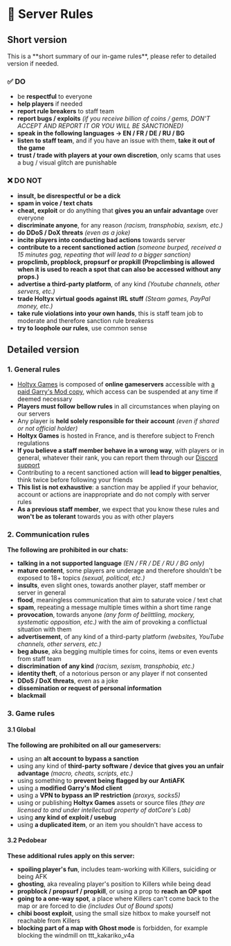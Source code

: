 
# 🔨 Server Rules
## Short version

<Callout type="info" emoji="ℹ️">
  This is a **short summary of our in-game rules**, please refer to detailed version if needed.
</Callout>

### ✅ DO
- be **respectful** to everyone
- **help players** if needed
- **report rule breakers** to staff team
- **report bugs / exploits** *(if you receive billion of coins / gems, DON'T ACCEPT AND REPORT IT OR YOU WILL BE SANCTIONED)*
- **speak in the following languages -> EN / FR / DE / RU / BG**
- **listen to staff team**, and if you have an issue with them, **take it out of the game**
- **trust / trade with players at your own discretion**, only scams that uses a bug / visual glitch are punishable

### ❌ DO NOT
- **insult, be disrespectful or be a dick**
- **spam in voice / text chats**
- **cheat, exploit** or do anything that **gives you an unfair advantage** over everyone
- **discriminate anyone**, for any reason *(racism, transphobia, sexism, etc.)*
- **do DDoS / DoX threats** *(even as a joke)*
- **incite players into conducting bad actions** towards server
- **contribute to a recent sanctioned action** *(someone burped, received a 15 minutes gag, repeating that will lead to a bigger sanction)*
- **propclimb, propblock, propsurf or propkill (Propclimbing is allowed when it is used to reach a spot that can also be accessed without any props.)**
- **advertise a third-party platform**, of any kind *(Youtube channels, other servers, etc.)*
- **trade Holtyx virtual goods against IRL stuff** *(Steam games, PayPal money, etc.)*
- **take rule violations into your own hands**, this is staff team job to moderate and therefore sanction rule breakerss
- **try to loophole our rules**, use common sense

## Detailed version
### 1. General rules
- [Holtyx Games](https://holtyx.com) is composed of **online gameservers** accessible with [a paid Garry's Mod copy](https://store.steampowered.com/app/4000/Garrys_Mod/), which access can be suspended at any time if deemed necessary
- **Players must follow bellow rules** in all circumstances when playing on our servers
- Any player is **held solely responsible for their account** *(even if shared or not official holder)*
- **Holtyx Games** is hosted in France, and is therefore subject to French regulations
- **If you believe a staff member behave in a wrong way**, with players or in general, whatever their rank, you can report them through our [Discord support](https://discord.com/holtyx)
- Contributing to a recent sanctioned action will **lead to bigger penalties**, think twice before following your friends
- **This list is not exhaustive**: a sanction may be applied if your behavior, account or actions are inappropriate and do not comply with server rules
- **As a previous staff member**, we expect that you know these rules and **won't be as tolerant** towards you as with other players

### 2. Communication rules
**The following are prohibited in our chats:**
- **talking in a not supported language** *(EN / FR / DE / RU / BG only)*
- **mature content**, some players are underage and therefore shouldn't be exposed to 18+ topics *(sexual, political, etc.)*
- **insults**, even slight ones, towards another player, staff member or server in general
- **flood**, meaningless communication that aim to saturate voice / text chat
- **spam**, repeating a message multiple times within a short time range
- **provocation**, towards anyone *(any form of belittling, mockery, systematic opposition, etc.)* with the aim of provoking a conflictual situation with them
- **advertisement**, of any kind of a third-party platform *(websites, YouTube channels, other servers, etc.)*
- **beg abuse**, aka begging multiple times for coins, items or even events from staff team
- **discrimination of any kind** *(racism, sexism, transphobia, etc.)*
- **identity theft**, of a notorious person or any player if not consented
- **DDoS / DoX threats**, even as a joke
- **dissemination or request of personal information**
- **blackmail**

### 3. Game rules
#### 3.1 Global
**The following are prohibited on all our gameservers:**
- using an **alt account to bypass a sanction**
- using any kind of **third-party software / device that gives you an unfair advantage** *(macro, cheats, scripts, etc.)*
- using something to **prevent being flagged by our AntiAFK**
- using a **modified Garry's Mod client**
- using a **VPN to bypass an IP restriction** *(proxys, socks5)*
- using or publishing **Holtyx Games** assets or source files *(they are licensed to and under intellectual property of dotCore's Lab)*
- using **any kind of exploit / usebug**
- using **a duplicated item**, or an item you shouldn't have access to

#### 3.2 Pedobear
**These additional rules apply on this server:**
- **spoiling player's fun**, includes team-working with Killers, suiciding or being AFK
- **ghosting**, aka revealing player's position to Killers while being dead
- **propblock / propsurf / propkill**, or using a prop to **reach an OP spot**
- **going to a one-way spot**, a place where Killers can't come back to the map or are forced to die *(includes Out of Bound spots)*
- **chibi boost exploit**, using the small size hitbox to make yourself not reachable from Killers
- **blocking part of a map with Ghost mode** is forbidden, for example blocking the windmill on ttt_kakariko_v4a
